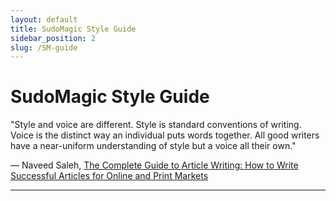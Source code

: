 ```yaml
---
layout: default
title: SudoMagic Style Guide
sidebar_position: 2
slug: /SM-guide
---
```



# SudoMagic Style Guide

"Style and voice are different. Style is standard conventions of writing. Voice is the distinct way an individual puts words together. All good writers have a near-uniform understanding of style but a voice all their own."

― Naveed Saleh, [The Complete Guide to Article Writing: How to Write Successful Articles for Online and Print Markets](https://www.goodreads.com/work/quotes/24692593-the-complete-guide-to-article-writing-how-to-write-successful-articles)

---
<DocCardList />

<!-- links -->